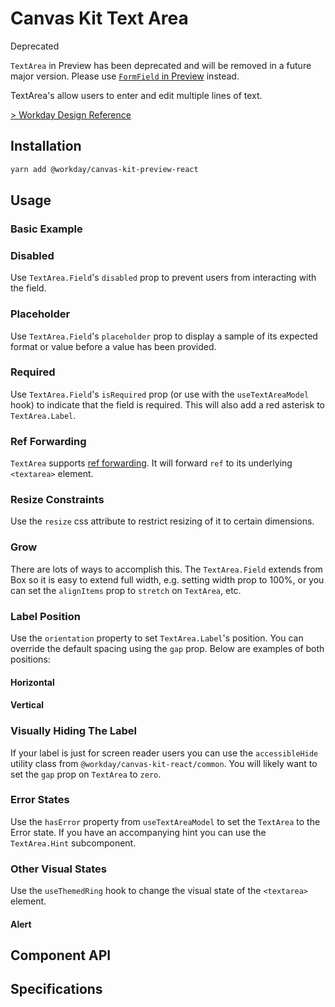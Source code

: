 
<Meta of={TextAreaStories} />

# Canvas Kit Text Area

<StatusIndicator variant="red">
  <StatusIndicator.Label>Deprecated</StatusIndicator.Label>
</StatusIndicator>

`TextArea` in Preview has been deprecated and will be removed in a future major version. Please use
[`FormField` in Preview](https://workday.github.io/canvas-kit/?path=/story/preview-inputs-form-field--basic)
instead.

TextArea's allow users to enter and edit multiple lines of text.

[> Workday Design Reference](https://design.workday.com/components/inputs/text-area)

## Installation

```sh
yarn add @workday/canvas-kit-preview-react
```

## Usage

### Basic Example

<ExampleCodeBlock of={TextAreaStories.Basic} />

### Disabled

Use `TextArea.Field`'s `disabled` prop to prevent users from interacting with the field.

<ExampleCodeBlock of={TextAreaStories.Disabled} />

### Placeholder

Use `TextArea.Field`'s `placeholder` prop to display a sample of its expected format or value before
a value has been provided.

<ExampleCodeBlock of={TextAreaStories.Placeholder} />

### Required

Use `TextArea.Field`'s `isRequired` prop (or use with the `useTextAreaModel` hook) to indicate that
the field is required. This will also add a red asterisk to `TextArea.Label`.

<ExampleCodeBlock of={TextAreaStories.Required} />

### Ref Forwarding

`TextArea` supports [ref forwarding](https://reactjs.org/docs/forwarding-refs.html). It will forward
`ref` to its underlying `<textarea>` element.

<ExampleCodeBlock of={TextAreaStories.RefForwarding} />

### Resize Constraints

Use the `resize` css attribute to restrict resizing of it to certain dimensions.

<ExampleCodeBlock of={TextAreaStories.ResizeConstraints} />

### Grow

There are lots of ways to accomplish this. The `TextArea.Field` extends from Box so it is easy to
extend full width, e.g. setting width prop to 100%, or you can set the `alignItems` prop to
`stretch` on `TextArea`, etc.

<ExampleCodeBlock of={TextAreaStories.Grow} />

### Label Position

Use the `orientation` property to set `TextArea.Label`'s position. You can override the default
spacing using the `gap` prop. Below are examples of both positions:

#### Horizontal

<ExampleCodeBlock of={TextAreaStories.LabelPositionHorizontal} />

#### Vertical

<ExampleCodeBlock of={TextAreaStories.LabelPositionVertical} />

### Visually Hiding The Label

If your label is just for screen reader users you can use the `accessibleHide` utility class from
`@workday/canvas-kit-react/common`. You will likely want to set the `gap` prop on `TextArea` to
`zero`.

<ExampleCodeBlock of={TextAreaStories.HiddenLabel} />

### Error States

Use the `hasError` property from `useTextAreaModel` to set the `TextArea` to the Error state. If you
have an accompanying hint you can use the `TextArea.Hint` subcomponent.

<ExampleCodeBlock of={TextAreaStories.Error} />

### Other Visual States

Use the `useThemedRing` hook to change the visual state of the `<textarea>` element.

#### Alert

<ExampleCodeBlock of={TextAreaStories.Alert} />

## Component API

<SymbolDoc name="TextArea" fileName="/preview-react/" />

## Specifications

<Specifications file="TextAreaPreview.spec.ts" name="Text Area" />
